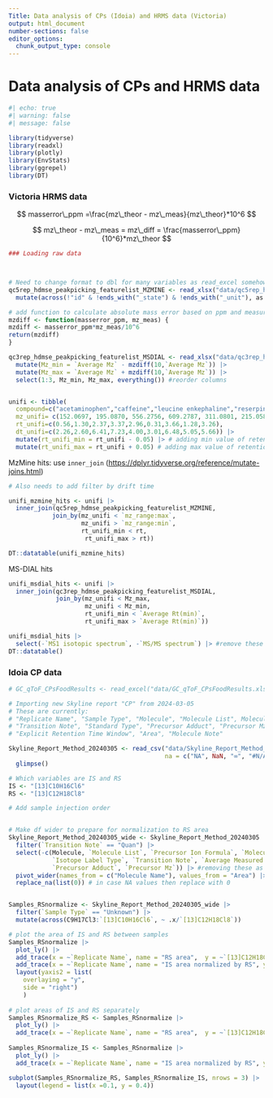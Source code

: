 ```yaml
---
Title: Data analysis of CPs (Idoia) and HRMS data (Victoria)
output: html_document
number-sections: false
editor_options: 
  chunk_output_type: console
---
```


# Data analysis of CPs and HRMS data

```r
#| echo: true
#| warning: false
#| message: false

library(tidyverse)
library(readxl)
library(plotly)
library(EnvStats)
library(ggrepel)
library(DT)
```

### Victoria HRMS data

$$
masserror\_ppm =\frac{mz\_theor - mz\_meas}{mz\_theor}*10^6
$$

$$
mz\_theor - mz\_meas = mz\_diff = \frac{masserror\_ppm}{10^6}*mz\_theor
$$

```r

### Loading raw data



# Need to change format to dbl for many variables as read_excel somehow converts to character
qc5rep_hdmse_peakpicking_featurelist_MZMINE <- read_xlsx("data/qc5rep_hdmse_peakpicking_featurelist_MZMINE.xlsx") |> 
  mutate(across(!"id" & !ends_with("_state") & !ends_with("_unit"), as.double)) #convert to double for all except "_id" and "_state" columns

# add function to calculate absolute mass error based on ppm and measured mz for MSDIAL data
mzdiff <- function(masserror_ppm, mz_meas) {
mzdiff <- masserror_ppm*mz_meas/10^6
return(mzdiff)
}

qc3rep_hdmse_peakpicking_featurelist_MSDIAL <- read_xlsx("data/qc3rep_hdmse_peakpicking_featurelist_MSDIAL.xlsx") |> 
  mutate(Mz_min = `Average Mz` - mzdiff(10,`Average Mz`)) |> 
  mutate(Mz_max = `Average Mz` + mzdiff(10,`Average Mz`)) |> 
  select(1:3, Mz_min, Mz_max, everything()) #reorder columns


unifi <- tibble(
  compound=c("acetaminophen","caffeine","leucine enkephaline","reserpine","sulfadimethoxine","sulfaguanidine","terfenadine","val-tyr-val","verapamil"),
  mz_unifi= c(152.0697, 195.0870, 556.2756, 609.2787, 311.0801, 215.0589, 472.3197, 380.2173, 455.2892),
  rt_unifi=c(0.56,1.30,2.37,3.37,2.96,0.31,3.66,1.28,3.26),
  dt_unifi=c(2.26,2.60,6.41,7.23,4.00,3.01,6.48,5.05,5.66)) |> 
  mutate(rt_unifi_min = rt_unifi - 0.05) |> # adding min value of retention time
  mutate(rt_unifi_max = rt_unifi + 0.05) # adding max value of retention time


```

MzMine hits: use `inner_join` (<https://dplyr.tidyverse.org/reference/mutate-joins.html>)

```r
# Also needs to add filter by drift time

unifi_mzmine_hits <- unifi |> 
  inner_join(qc5rep_hdmse_peakpicking_featurelist_MZMINE,
            join_by(mz_unifi < `mz_range:max`, 
                    mz_unifi > `mz_range:min`,
                    rt_unifi_min < rt,
                     rt_unifi_max > rt))

DT::datatable(unifi_mzmine_hits)

```

MS-DIAL hits

```r

unifi_msdial_hits <- unifi |> 
  inner_join(qc3rep_hdmse_peakpicking_featurelist_MSDIAL,
             join_by(mz_unifi < Mz_max,
                     mz_unifi < Mz_min,
                     rt_unifi_min < `Average Rt(min)`,
                     rt_unifi_max > `Average Rt(min)`))

unifi_msdial_hits |> 
  select(-`MS1 isotopic spectrum`, -`MS/MS spectrum`) |> #remove these columns to get nicer table
DT::datatable()
```

### Idoia CP data

```r

# GC_qToF_CPsFoodResults <- read_excel("data/GC_qToF_CPsFoodResults.xlsx")

# Importing new Skyline report "CP" from 2024-03-05
# These are currently: 
# "Replicate Name", "Sample Type", "Molecule", "Molecule List", Molecule Name", "Precursor Ion Formula", "Isotope Label Type",
# "Transition Note", "Standard Type", "Precursor Adduct", "Precursor Mz", "Average Measured Retention Time", "Explicit Retention Time", 
# "Explicit Retention Time Window", "Area", "Molecule Note" 

Skyline_Report_Method_20240305 <- read_csv("data/Skyline_Report_Method_20240305.csv", 
                                           na = c("NA", NaN, "∞", "#N/A")) |> # Specify some strings as NA values
  glimpse()

# Which variables are IS and RS
IS <- "[13]C10H16Cl6"
RS <- "[13]C12H18Cl8"

# Add sample injection order


# Make df wider to prepare for normalization to RS area
Skyline_Report_Method_20240305_wide <- Skyline_Report_Method_20240305 |>
  filter(`Transition Note` == "Quan") |>
  select(-c(Molecule, `Molecule List`, `Precursor Ion Formula`, `Molecule Note`, `Standard Type`,
            `Isotope Label Type`, `Transition Note`, `Average Measured Retention Time`, `Explicit Retention Time`, `Explicit Retention Time Window`, 
            `Precursor Adduct`, `Precursor Mz`)) |> #removing these as they are associated with the homologues and will split area columns (i.e. make even wider)
  pivot_wider(names_from = c("Molecule Name"), values_from = "Area") |> 
  replace_na(list(0)) # in case NA values then replace with 0


Samples_RSnormalize <- Skyline_Report_Method_20240305_wide |> 
  filter(`Sample Type` == "Unknown") |> 
  mutate(across(C9H17Cl3:`[13]C10H16Cl6`, ~ .x/`[13]C12H18Cl8`))

# plot the area of IS and RS between samples
Samples_RSnormalize |> 
  plot_ly() |> 
  add_trace(x = ~`Replicate Name`, name = "RS area",  y = ~`[13]C12H18Cl8`, type = 'scatter', mode = 'markers') |> 
  add_trace(x = ~`Replicate Name`, name = "IS area normalized by RS", y = ~`[13]C10H16Cl6`, type = 'scatter', mode = 'markers', yaxis = "y2") |> 
  layout(yaxis2 = list(
    overlaying = "y",
    side = "right")
    ) 
  
# plot areas of IS and RS separately
Samples_RSnormalize_RS <- Samples_RSnormalize |> 
  plot_ly() |> 
  add_trace(x = ~`Replicate Name`, name = "RS area",  y = ~`[13]C12H18Cl8`, type = 'scatter', mode = 'markers') 
 
Samples_RSnormalize_IS <- Samples_RSnormalize |> 
  plot_ly() |>
  add_trace(x = ~`Replicate Name`, name = "IS area normalized by RS", y = ~`[13]C10H16Cl6`, type = 'scatter', mode = 'markers', yaxis = "y2") 

subplot(Samples_RSnormalize_RS, Samples_RSnormalize_IS, nrows = 3) |> 
  layout(legend = list(x =0.1, y = 0.4))
  


```
